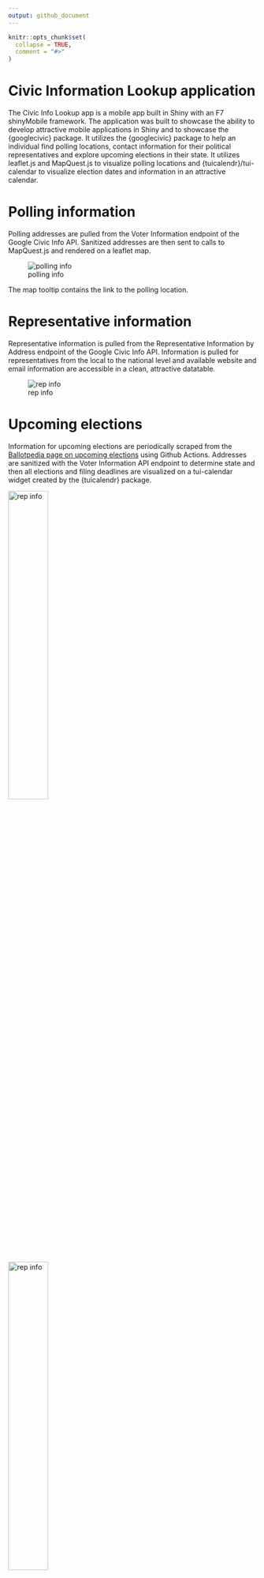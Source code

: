 ```yaml
---
output: github_document
---
```


<!-- README.md is generated from README.Rmd. Please edit that file -->

```r
knitr::opts_chunk$set(
  collapse = TRUE,
  comment = "#>"
)
```

# Civic Information Lookup application

<!-- badges: start -->
<!-- badges: end -->

The Civic Info Lookup app is a mobile app built in Shiny with an F7 shinyMobile framework. The application was built to showcase the ability to develop attractive mobile applications in Shiny and to showcase the {googlecivic} package. It utilizes the {googlecivic} package to help an individual find polling locations, contact information for their political representatives and explore upcoming elections in their state. It utilizes leaflet.js and MapQuest.js to visualize polling locations and {tuicalendr}/tui-calendar to visualize election dates and information in an attractive calendar.

# Polling information

Polling addresses are pulled from the Voter Information endpoint of the Google Civic Info API. Sanitized addresses are then sent to calls to MapQuest.js and rendered on a leaflet map.

![polling info](www/figures/civic_lookup_demo_1.png)

The map tooltip contains the link to the polling location.

# Representative information

Representative information is pulled from the Representative Information by Address endpoint of the Google Civic Info API. Information is pulled for representatives from the local to the national level and available website and email information are accessible in a clean, attractive datatable.

![rep info](www/figures/civic_lookup_demo_2.png)

# Upcoming elections

Information for upcoming elections are periodically scraped from the [Ballotpedia page on upcoming elections](https://ballotpedia.org/Elections_calendar) using Github Actions. Addresses are sanitized with the Voter Information API endpoint to determine state and then all elections and filing deadlines are visualized on a tui-calendar widget created by the {tuicalendr} package.

![rep info](www/figures/civic_lookup_demo_3.png){width=40%}  
![rep info](www/figures/civic_lookup_demo_4.png){width=40%}  

# Contact

This app includes some uptime around elections, but due to the costs of geocoding, search-ahead for address autofill, and rendering of basemaps means this application is not always live. Feel free to reach out if you are interested in a demo or want to host the application and are running into trouble with API credentials.
